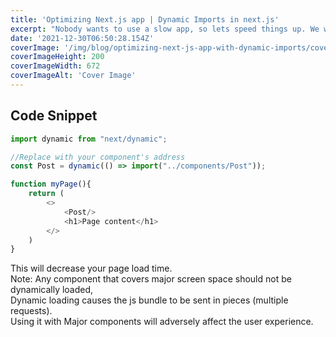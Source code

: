 ```yaml
---
title: 'Optimizing Next.js app | Dynamic Imports in next.js'
excerpt: "Nobody wants to use a slow app, so lets speed things up. We will use dynamic imports on our Next.js pages to reduce the build size. Lets see how to do it!"
date: '2021-12-30T06:50:28.154Z'
coverImage: '/img/blog/optimizing-next-js-app-with-dynamic-imports/coverImage.jpg'
coverImageHeight: 200
coverImageWidth: 672
coverImageAlt: 'Cover Image'
---
```




## Code Snippet

```javascript
import dynamic from "next/dynamic";

//Replace with your component's address
const Post = dynamic(() => import("../components/Post")); 

function myPage(){
    return (
        <>
            <Post/>
            <h1>Page content</h1>
        </>
    )
}
```
This will decrease your page load time.  
Note: Any component that covers major screen space should not be dynamically loaded,  
Dynamic loading causes the js bundle to be sent in pieces (multiple requests).  
Using it with Major components will adversely affect the user experience.